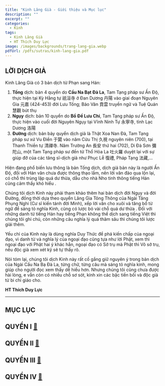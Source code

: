 ```yaml
---
title: "Kinh Lăng Già - Giới thiệu và Mục lục"
description: ""
excerpt: ""
categories:
  - Kinh
tags:
  - Kinh Lăng Già
  - HT Thích Duy Lực
image: /images/backgrounds/trang-lang-gia.webp
pdfUrl: /pdfs/sutras/kinh-lang-gia.pdf
---
```


## LỜI DỊCH GIẢ

Kinh Lăng Già có 3 bản dịch từ Phạn sang Hán:

1. **Tống** dịch: bản 4 quyển do **Cầu Na Bạt Đà La**, Tam Tạng pháp sư Ấn Độ, thực hiện tại Kỳ Hằng tự 祇洹寺 ở Đan Dương 丹陽 vào giai đoạn Nguyên Gia 元嘉 (424-453) đời Lưu Tống; Bảo Vân 賁雲 truyền ngữ và Tuệ Quán 慧觀 bút thụ
2. **Ngụy** dịch: bản 10 quyển do **Bồ Đề Lưu Chi**, Tam Tạng pháp sư Ấn Độ, thực hiện vào cuối đời Nguyên Ngụy tại Vĩnh Ninh Tự 永寧寺, tỉnh Lạc Dương 洛陽
3. **Đường** dịch: bản bảy quyển dịch giả là Thật Xoa Nan Đà, Tam Tạng pháp sư xứ Vu Điền 于闐 vào năm Cửu Thị 久視 nguyên niên (700), tại Thanh Thiền tự 清禪寺. Năm Trường An 長安 thứ hai (702), Di Đà Sơn 彌陀山, một Tam Tạng pháp sư đến từ Thổ Hỏa La 吐火羅 duyệt lại với sự giúp đỡ của các tăng sĩ-dịch giả như Phục Lễ 復禮, Pháp Tạng 法藏,...

Hiện đang phổ biến lưu thông là bản Tống dịch, dịch giả bản này là người Ấn Độ, đối với Hán văn chưa được thông thạo lắm, nên lời văn đảo qua lộn lại, có chỗ thì trùng lặp quá dư thừa, dẫu cho nhà Nho tinh thông tiếng Hán cũng cảm thấy khó hiểu .

Chúng tôi dịch Kinh này phải tham khảo thêm hai bản dịch đời Ngụy và đời Đường, đồng thời dựa theo quyển Lăng Gìa Tông Thông của Ngài Tăng Phụng Nghi (Cư sĩ kiến tánh đời Minh), xếp lời văn cho xuôi và tăng bổ từ ngữ để sáng tỏ nghĩa Kinh, cũng có lược bỏ vài chỗ quá dư thừa . Đối với những danh từ tiếng Hán hay tiếng Phạn không thể dịch sang tiếng Việt thì chúng tôi ghi chú, còn những câu nghĩa lý quá thâm sâu thì chúng tôi lược giải thêm.

Yếu chỉ của Kinh này là dùng nghĩa Duy Thức để phá kiến chấp của ngoại đạo, vì danh từ và nghĩa lý của ngoại đạo cũng tựa như lời Phật, xem thì ngoại đạo với Phật hai ý khác hẳn, ngoại đạo có Sở trụ mà Phật thì Vô sở trụ, nếu độc giả xem xét kỹ sẽ tự thấy rõ.

Nói tóm lại, chúng tôi dịch Kinh này rất cố gắng giữ nguyên ý trong bản dịch của Ngài Cầu Na Bạ Đà La, từng chữ, từng câu mà sáng tỏ nghĩa kinh, mong giúp cho người đọc xem thấy dễ hiểu hơn. Nhưng chúng tôi cũng chưa được hài lòng, e vẫn còn có nhiều chỗ sơ sót, kính xin các bậc tiền bối và độc giả từ bi chỉ giáo cho.

**HT Thích Duy Lực**

<hr class="blog-rule" />

## MỤC LỤC

## QUYỂN I [🔗](/sutras/kinh-lang-gia-q1)

## QUYỂN II [🔗](/sutras/kinh-lang-gia-q2)

## QUYỂN III [🔗](/sutras/kinh-lang-gia-q3)

## QUYỂN IV [🔗](/sutras/kinh-lang-gia-q4)


